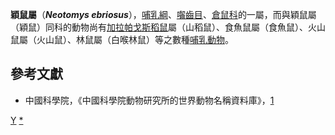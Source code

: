 {{Speciesbox 
| taxon = Neotomys ebriosus
| name = 穎鼠
| status = LR/lc | status_system = IUCN2.3
| authority = [[Oldfield_Thomas|Thomas]], 1894
}}

'''穎鼠屬'''（'''''Neotomys ebriosus'''''），[[哺乳綱|哺乳綱]]、[[囓齒目|囓齒目]]、[[倉鼠科|倉鼠科]]的一屬，而與穎鼠屬（穎鼠）同科的動物尚有[[加拉帕戈斯稻鼠|加拉帕戈斯稻鼠]]屬（山稻鼠）、食魚鼠屬（食魚鼠）、火山鼠屬（火山鼠）、林鼠屬（白喉林鼠）等之數種[[哺乳動物|哺乳動物]]。

== 參考文獻 ==
* 中國科學院，《中國科學院動物研究所的世界動物名稱資料庫》，[https://web.archive.org/web/20050718232917/http://vzd.brim.ac.cn/division/fauna/index.asp]
{{Taxonbar|from=Q490262}}

[[Category:IUCN红色名录无危物种|Y]]
[[Category:穎鼠屬|*]]